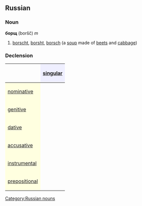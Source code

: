 ==Russian==
[[Category:Russian nouns]]
===Noun===
'''борщ''' (boršč) ''m''

# [[borscht]], [[borsht]], [[borsch]] (a [[soup]] made of [[beet]]s and [[cabbage]])

===Declension===
{| border="1" cellpadding="4" cellspacing="0"
!
! style="background-color: #EFEFFF" align="center"|[[singular]]
|-
! style="background-color: #FFFFE0" align="left"|[[nominative case|nominative]]
| align="center"|{{Unicode|борщ}}
|-
! style="background-color: #FFFFE0" align="left"|[[genitive case|genitive]]
| align="center"|{{Unicode|борща́}}
|-
! style="background-color: #FFFFE0" align="left"|[[dative case|dative]]
| align="center"|{{Unicode|борщу́}}
|-
! style="background-color: #FFFFE0" align="left"|[[accusative case|accusative]]
| align="center"|{{Unicode|борщ}}
|-
! style="background-color: #FFFFE0" align="left"|[[instrumental case|instrumental]]
| align="center"|{{Unicode|борщо́м}}
|-
! style="background-color: #FFFFE0" align="left"|[[prepositional case|prepositional]]
| align="center"|{{Unicode|о борще́}}
|}